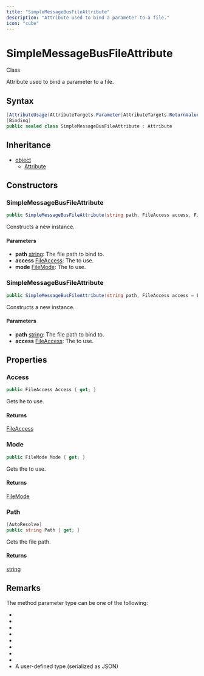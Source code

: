 ```yaml
---
title: "SimpleMessageBusFileAttribute"
description: "Attribute used to bind a parameter to a file."
icon: "cube"
---
```


# SimpleMessageBusFileAttribute

<Badge variant="outline">Class</Badge>

Attribute used to bind a parameter to a file.

## Syntax

```csharp
[AttributeUsage(AttributeTargets.Parameter|AttributeTargets.ReturnValue)]
[Binding]
public sealed class SimpleMessageBusFileAttribute : Attribute
```

## Inheritance

- [object](https://learn.microsoft.com/dotnet/api/system.object)
  - [Attribute](https://learn.microsoft.com/dotnet/api/system.attribute)

## Constructors

### SimpleMessageBusFileAttribute

```csharp
public SimpleMessageBusFileAttribute(string path, FileAccess access, FileMode mode)
```

Constructs a new instance.

#### Parameters

- **path** [string](https://learn.microsoft.com/dotnet/api/system.string): The file path to bind to.
- **access** [FileAccess](https://learn.microsoft.com/dotnet/api/system.io.fileaccess): The <xref href="System.IO.FileAccess" data-throw-if-not-resolved="false"></xref> to use.
- **mode** [FileMode](https://learn.microsoft.com/dotnet/api/system.io.filemode): The <xref href="System.IO.FileMode" data-throw-if-not-resolved="false"></xref> to use.

### SimpleMessageBusFileAttribute

```csharp
public SimpleMessageBusFileAttribute(string path, FileAccess access = FileAccess.Read)
```

Constructs a new instance.

#### Parameters

- **path** [string](https://learn.microsoft.com/dotnet/api/system.string): The file path to bind to.
- **access** [FileAccess](https://learn.microsoft.com/dotnet/api/system.io.fileaccess): The <xref href="System.IO.FileAccess" data-throw-if-not-resolved="false"></xref> to use.


## Properties

### Access

```csharp
public FileAccess Access { get; }
```

Gets he <xref href="System.IO.FileAccess" data-throw-if-not-resolved="false"></xref> to use.

#### Returns

[FileAccess](https://learn.microsoft.com/dotnet/api/system.io.fileaccess)

### Mode

```csharp
public FileMode Mode { get; }
```

Gets the <xref href="System.IO.FileMode" data-throw-if-not-resolved="false"></xref> to use.

#### Returns

[FileMode](https://learn.microsoft.com/dotnet/api/system.io.filemode)

### Path

```csharp
[AutoResolve]
public string Path { get; }
```

Gets the file path.

#### Returns

[string](https://learn.microsoft.com/dotnet/api/system.string)


## Remarks

The method parameter type can be one of the following:
<ul><li><xref href="System.IO.FileStream" data-throw-if-not-resolved="false"></xref></li><li><xref href="System.IO.FileInfo" data-throw-if-not-resolved="false"></xref></li><li><xref href="System.String" data-throw-if-not-resolved="false"></xref></li><li><xref href="System.IO.Stream" data-throw-if-not-resolved="false"></xref></li><li><xref href="System.IO.TextWriter" data-throw-if-not-resolved="false"></xref></li><li><xref href="System.IO.StreamWriter" data-throw-if-not-resolved="false"></xref></li><li><xref href="System.IO.TextReader" data-throw-if-not-resolved="false"></xref></li><li><xref href="System.IO.StreamReader" data-throw-if-not-resolved="false"></xref></li><li>A user-defined type (serialized as JSON)</li></ul>

